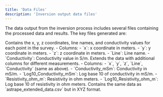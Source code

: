 ```yaml
---
title: 'Data Files'
description: 'Inversion output data files'
---
```


The data output from the inversion process includes several files containing the processed data and results. The key files generated are:

<Tabs>
  <Tab title="astrape_data.csv">
    Contains the x, y, z coordinates, line names, and conductivity values for each point in the survey.
    - Columns:
      - `x`: x coordinate in meters.
      - `y`: y coordinate in meters.
      - `z`: z coordinate in meters.
      - `Line`: Line name.
      - `Conductivity`: Conductivity value in S/m.
  </Tab>
  <Tab title="astrape_extended_data.csv">
    Extends the data with additional columns for different measurements.
    - Columns:
      - `x`, `y`, `z`, `Line`, `Conductivity` (same as above).
      - `Conductivity_mSm`: Conductivity in mS/m.
      - `Log10_Conductivity_mSm`: Log base 10 of conductivity in mS/m.
      - `Resistivity_ohm_m`: Resistivity in ohm meters.
      - `Log10_Resistivity_ohm_m`: Log base 10 of resistivity in ohm meters.
  </Tab>
  <Tab title="astrape_extended_data.xyz">
    Contains the same data as `astrape_extended_data.csv` but in XYZ format.
  </Tab>
</Tabs>